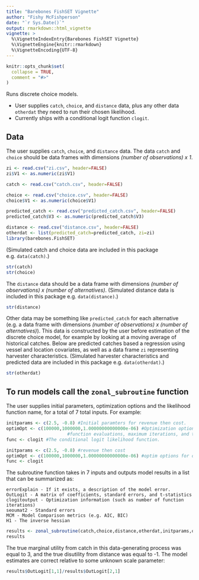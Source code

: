 ```yaml
---
title: "Barebones FishSET Vignette"
author: "Fishy McFishperson"
date: "`r Sys.Date()`"
output: rmarkdown::html_vignette
vignette: >
  %\VignetteIndexEntry{Barebones FishSET Vignette}
  %\VignetteEngine{knitr::rmarkdown}
  %\VignetteEncoding{UTF-8}
---
```


```r
knitr::opts_chunk$set(
  collapse = TRUE,
  comment = "#>"
)
```

Runs discrete choice models.

- User supplies `catch`, `choice`, and `distance` data, plus any other data `otherdat` they need to run their chosen likelihood.
- Currently ships with a conditional logit function `clogit`.

## Data
The user supplies `catch`, `choice`, and `distance` data. The data `catch` and `choice` should be data frames with dimensions *(number of observations) x 1*.

```r
zi <- read.csv("zi.csv", header=FALSE)
zi$V1 <- as.numeric(zi$V1)

catch <- read.csv("catch.csv", header=FALSE)

choice <- read.csv("choice.csv", header=FALSE)
choice$V1 <- as.numeric(choice$V1)

predicted_catch <- read.csv("predicted_catch.csv", header=FALSE)
predicted_catch$V3 <- as.numeric(predicted_catch$V3)

distance <- read.csv("distance.csv", header=FALSE)
otherdat <- list(predicted_catch=predicted_catch, zi=zi)
library(barebones.FishSET)
```
(Simulated catch and choice data are included in this package e.g. `data(catch)`.)
```r
str(catch)
str(choice)
```

The `distance` data should be a data frame with dimensions *(number of observations) x (number of alternatives)*.
(Simulated distance data is included in this package e.g. `data(distance)`.)
```r
str(distance)
```

Other data may be something like `predicted_catch` for each alternative (e.g. a data frame with dimensions *(number of observations) x (number of alternatives)*). 
This data is constructed by the user before estimation of the discrete choice model, for example by looking at a moving average of historical catches. 
Below are predicted catches based a regression using vessel and location covariates, as well as a data frame `zi` representing harvester characteristics. 
(Simulated harvester characteristics and predicted data are included in this package e.g. `data(otherdat)`.)
```r
str(otherdat)
```

## To run models call the `zonal_subroutine` function

The user supplies initial parameters, optimization options and the likelihood function name, for a total of 7 total inputs.
For example:
  
```r
initparams <- c(2.5, -0.8) #Initial paramters for revenue then cost.
optimOpt <- c(100000,1000000,1.00000000000000e-06) #Optimization options for the maximum number of
					   #function evaluations, maximum iterations, and the relative tolerance of x.
func <- clogit #The conditional logit likelihood function.
```
```r
initparams <- c(2.5, -0.8) #revenue then cost
optimOpt <- c(100000,1000000,1.00000000000000e-06) #optim options for optim
func <- clogit 
```

The subroutine function takes in 7 inputs and outputs model results in a list that can be summarized as:

	errorExplain - If it exists, a description of the model error.
	OutLogit - A matrix of coefficients, standard errors, and t-statistics 
	clogitoutput - Optimization information (such as number of function iterations)
	seoumat2 - Standard errors
	MCM - Model Comparison metrics (e.g. AIC, BIC)
	H1 - The inverse hessian 
	
```r
results <- zonal_subroutine(catch,choice,distance,otherdat,initparams,optimOpt,func)
results
```

The true marginal utility from catch in this data-generating process was equal to 3, and the true disutility from distance was equal to -1. 
The model estimates are correct relative to some unknown scale parameter:

```r
results$OutLogit[1,1]/results$OutLogit[2,1]
```